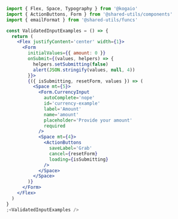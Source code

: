 ```jsx
import { Flex, Space, Typography } from '@kogaio'
import { ActionButtons, Form } from '@shared-utils/components'
import { emailFormat } from '@shared-utils/funcs'

const ValidatedInputExamples = () => {
  return (
    <Flex justifyContent='center' width={1}>
      <Form
        initialValues={{ amount: 0 }}
        onSubmit={(values, helpers) => {
          helpers.setSubmitting(false)
          alert(JSON.stringify(values, null, 4))
        }}>
        {({ isSubmitting, resetForm, values }) => (
          <Space mt={5}>
            <Form.CurrencyInput
              autoComplete='nope'
              id='currency-example'
              label='Amount'
              name='amount'
              placeholder='Provide your amount'
              required
            />
            <Space mt={4}>
              <ActionButtons
                saveLabel='Grab'
                cancel={resetForm}
                loading={isSubmitting}
              />
            </Space>
          </Space>
        )}
      </Form>
    </Flex>
  )
}
;<ValidatedInputExamples />
```
